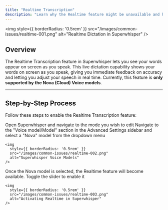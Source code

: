 ```yaml
---
title: "Realtime Transcription"
description: "Learn why the Realtime feature might be unavailable and how to enable it in Superwhisper."
---
```


<img
    style={{ borderRadius: '0.5rem' }}
    src="/images/common-issues/realtime-001.png"
    alt="Realtime Dictation in Superwhisper"
/>

## Overview
The Realtime Transcription feature in Superwhisper lets you see your words appear on screen as you speak. This live dictation capability shows your words on screen as you speak, giving you immediate feedback on accuracy and letting you adjust your speech in real time. Currently, this feature is **only supported by the Nova (Cloud) Voice models**.

---
## Step-by-Step Process
Follow these steps to enable the Realtime Transcription feature:

<Steps>
  <Step title="Access Your Mode">
    Open Superwhisper and navigate to the mode you wish to edit
  </Step>
  
  <Step title="Select Nova (Cloud) Voice Model">
    Navigate to the "Voice model/Model" section in the Advanced Settings sidebar and select a "Nova" model from the dropdown menu
    
    <img
      style={{ borderRadius: '0.5rem' }}
      src="/images/common-issues/realtime-002.png"
      alt="Superwhisper Voice Models"
    />

  </Step>

  <Step title="Enable Realtime">
    Once the Nova model is selected, the Realtime feature will become available. Toggle the slider to enable it
    
    <img
      style={{ borderRadius: '0.5rem' }}
      src="/images/common-issues/realtime-003.png"
      alt="Activating Realtime in Superwhisper"
    />
  </Step>
</Steps>